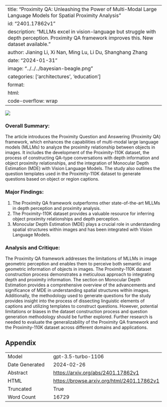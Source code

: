 
---
title: "Proximity QA: Unleashing the Power of Multi-Modal Large Language Models for Spatial Proximity Analysis"
id: "2401.17862v1"
description: "MLLMs excel in vision-language but struggle with depth perception. Proximity QA framework improves this. New dataset available."
author: Jianing Li, Xi Nan, Ming Lu, Li Du, Shanghang Zhang
date: "2024-01-31"
image: "../../../bayesian-beagle.png"
categories: ['architectures', 'education']
format:
  html:
    code-overflow: wrap
---

![](../../../bayesian-beagle.png)

### Overall Summary:

The article introduces the Proximity Question and Answering (Proximity QA) framework, which enhances the capabilities of multi-modal large language models (MLLMs) to analyze the proximity relationship between objects in images. It includes the development of the Proximity-110K dataset, the process of constructing QA-type conversations with depth information and object proximity relationships, and the integration of Monocular Depth Estimation (MDE) with Vision Language Models. The study also outlines the question templates used in the Proximity-110K dataset to generate questions based on object or region captions.

### Major Findings:
1. The Proximity QA framework outperforms other state-of-the-art MLLMs in depth perception and proximity analysis.
2. The Proximity-110K dataset provides a valuable resource for inferring object proximity relationships and depth perception.
3. Monocular Depth Estimation (MDE) plays a crucial role in understanding spatial structures within images and has been integrated with Vision Language Models.

### Analysis and Critique:
The Proximity QA framework addresses the limitations of MLLMs in image geometric perception and enables them to perceive both semantic and geometric information of objects in images. The Proximity-110K dataset construction process demonstrates a meticulous approach to integrating depth and proximity information. The section on Monocular Depth Estimation provides a comprehensive overview of the advancements and significance of MDE in understanding spatial structures within images. Additionally, the methodology used to generate questions for the study provides insight into the process of dissecting linguistic elements of captions and utilizing templates to construct questions. However, potential limitations or biases in the dataset construction process and question generation methodology should be further explored. Further research is needed to evaluate the generalizability of the Proximity QA framework and the Proximity-110K dataset across different domains and applications.

## Appendix

|          |          |
|----------|----------|
| Model     | gpt-3.5-turbo-1106       |
| Date Generated     | 2024-02-26       |
| Abstract | [https://arxiv.org/abs/2401.17862v1](https://arxiv.org/abs/2401.17862v1)        |
| HTML     | [https://browse.arxiv.org/html/2401.17862v1](https://browse.arxiv.org/html/2401.17862v1)       |
| Truncated       | True       |
| Word Count       | 16729       |